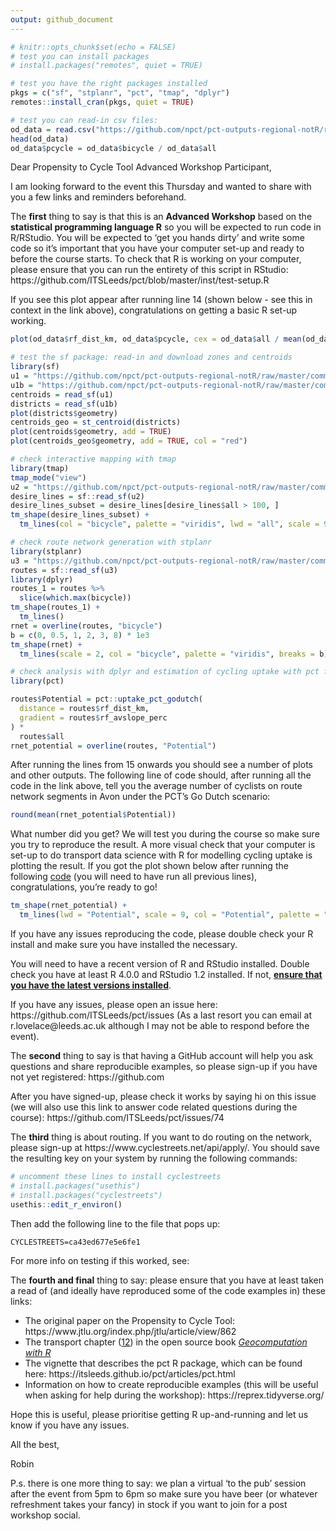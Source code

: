 ```yaml
---
output: github_document
---
```



```r
# knitr::opts_chunk$set(echo = FALSE)
# test you can install packages
# install.packages("remotes", quiet = TRUE)

# test you have the right packages installed
pkgs = c("sf", "stplanr", "pct", "tmap", "dplyr")
remotes::install_cran(pkgs, quiet = TRUE)

# test you can read-in csv files:
od_data = read.csv("https://github.com/npct/pct-outputs-regional-notR/raw/master/commute/msoa/avon/od_attributes.csv")
head(od_data)
od_data$pcycle = od_data$bicycle / od_data$all
```


Dear Propensity to Cycle Tool Advanced Workshop Participant,

I am looking forward to the event this Thursday and wanted to share with you a few links and reminders beforehand.

The **first** thing to say is that this is an **Advanced Workshop** based on the **statistical programming language R** so you will be expected to run code in R/RStudio.
You will be expected to 'get you hands dirty' and write some code so it's important that you have your computer set-up and ready to before the course starts.
To check that R is working on your computer, please ensure that you can run the entirety of this script in RStudio: https://github.com/ITSLeeds/pct/blob/master/inst/test-setup.R

If you see this plot appear after running line 14 (shown below - see this in context in the link above), congratulations on getting a basic R set-up working.

```r
plot(od_data$rf_dist_km, od_data$pcycle, cex = od_data$all / mean(od_data$all))
```


```r
# test the sf package: read-in and download zones and centroids
library(sf)
u1 = "https://github.com/npct/pct-outputs-regional-notR/raw/master/commute/msoa/avon/c.geojson"
u1b = "https://github.com/npct/pct-outputs-regional-notR/raw/master/commute/msoa/avon/z.geojson"
centroids = read_sf(u1)
districts = read_sf(u1b)
plot(districts$geometry)
centroids_geo = st_centroid(districts)
plot(centroids$geometry, add = TRUE)
plot(centroids_geo$geometry, add = TRUE, col = "red")

# check interactive mapping with tmap
library(tmap)
tmap_mode("view")
u2 = "https://github.com/npct/pct-outputs-regional-notR/raw/master/commute/msoa/avon/l.geojson"
desire_lines = sf::read_sf(u2)
desire_lines_subset = desire_lines[desire_lines$all > 100, ]
tm_shape(desire_lines_subset) +
  tm_lines(col = "bicycle", palette = "viridis", lwd = "all", scale = 9)

# check route network generation with stplanr
library(stplanr)
u3 = "https://github.com/npct/pct-outputs-regional-notR/raw/master/commute/msoa/avon/rf.geojson"
routes = sf::read_sf(u3)
library(dplyr)
routes_1 = routes %>%
  slice(which.max(bicycle))
tm_shape(routes_1) +
  tm_lines()
rnet = overline(routes, "bicycle")
b = c(0, 0.5, 1, 2, 3, 8) * 1e3
tm_shape(rnet) +
  tm_lines(scale = 2, col = "bicycle", palette = "viridis", breaks = b)

# check analysis with dplyr and estimation of cycling uptake with pct function
library(pct)

routes$Potential = pct::uptake_pct_godutch(
  distance = routes$rf_dist_km,
  gradient = routes$rf_avslope_perc
) *
  routes$all
rnet_potential = overline(routes, "Potential")
```

After running the lines from 15 onwards you should see a number of plots and other outputs.
The following line of code should, after running all the code in the link above, tell you the average number of cyclists on route network segments in Avon under the PCT's Go Dutch scenario:

```r
round(mean(rnet_potential$Potential))
```

What number did you get? We will test you during the course so make sure you try to reproduce the result.
A more visual check that your computer is set-up to do transport data science with R for modelling cycling uptake is plotting the result.
If you got the plot shown below after running the following [code](https://github.com/ITSLeeds/pct/blob/8fb7b876a3b372c728c8e09f1a2a2004272b37d0/inst/test-setup.R#L59-L60) (you will need to have run all previous lines), congratulations, you're ready to go!

```r
tm_shape(rnet_potential) +
  tm_lines(lwd = "Potential", scale = 9, col = "Potential", palette = "viridis", breaks = b)
```

If you have any issues reproducing the code, please double check your R install and make sure you have installed the necessary.

You will need to have a recent version of R and RStudio installed.
Double check you have at least R 4.0.0 and RStudio 1.2 installed.
If not, [**ensure that you have the latest versions installed**](https://rstudio-education.github.io/hopr/starting.html).

If you have any issues, please open an issue here: https://github.com/ITSLeeds/pct/issues
(As a last resort you can email at r.lovelace@leeds.ac.uk although I may not be able to respond before the event).

The **second** thing to say is that having a GitHub account will help you ask questions and share reproducible examples, so please sign-up if you have not yet registered: https://github.com

After you have signed-up, please check it works by saying hi on this issue (we will also use this link to answer code related questions during the course): https://github.com/ITSLeeds/pct/issues/74

The **third** thing is about routing. If you want to do routing on the network, please sign-up at https://www.cyclestreets.net/api/apply/. You should save the resulting key on your system by running the following commands:

```r
# uncomment these lines to install cyclestreets
# install.packages("usethis")
# install.packages("cyclestreets")
usethis::edit_r_environ()
```

Then add the following line to the file that pops up:

```
CYCLESTREETS=ca43ed677e5e6fe1
```

For more info on testing if this worked, see: 

The **fourth and final** thing to say: please ensure that you have at least taken a read of (and ideally have reproduced some of the code examples in) these links:

- The original paper on the Propensity to Cycle Tool: https://www.jtlu.org/index.php/jtlu/article/view/862
- The transport chapter ([12](https://geocompr.robinlovelace.net/transport.html)) in the open source book [*Geocomputation with R*](https://geocompr.robinlovelace.net/)
- The vignette that describes the pct R package, which can be found here: https://itsleeds.github.io/pct/articles/pct.html
- Information on how to create reproducible examples (this will be useful when asking for help during the workshop): https://reprex.tidyverse.org/

Hope this is useful, please prioritise getting R up-and-running and let us know if you have any issues.

All the best,

Robin

P.s. there is one more thing to say: we plan a virtual 'to the pub' session after the event from 5pm to 6pm so make sure you have beer (or whatever refreshment takes your fancy) in stock if you want to join for a post workshop social.
